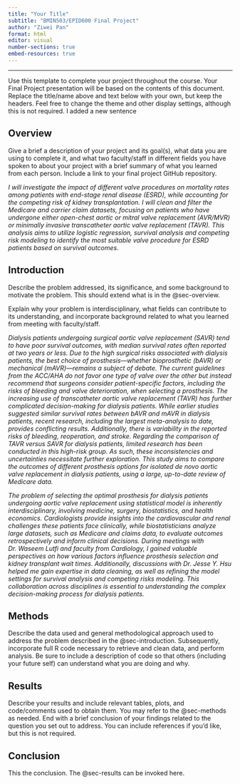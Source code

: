 ```yaml
---
title: "Your Title"
subtitle: "BMIN503/EPID600 Final Project"
author: "Ziwei Pan"
format: html
editor: visual
number-sections: true
embed-resources: true
---
```


------------------------------------------------------------------------

Use this template to complete your project throughout the course. Your Final Project presentation will be based on the contents of this document. Replace the title/name above and text below with your own, but keep the headers. Feel free to change the theme and other display settings, although this is not required. I added a new sentence

## Overview {#sec-overview}

Give a brief a description of your project and its goal(s), what data you are using to complete it, and what two faculty/staff in different fields you have spoken to about your project with a brief summary of what you learned from each person. Include a link to your final project GitHub repository.

*I will investigate the impact of different valve procedures on mortality rates among patients with end-stage renal disease (ESRD), while accounting for the competing risk of kidney transplantation. I will clean and filter the Medicare and carrier claim datasets, focusing on patients who have undergone either open-chest aortic or mitral valve replacement (AVR/MVR) or minimally invasive transcatheter aortic valve replacement (TAVR). This analysis aims to utilize logistic regression, survival analysis and competing risk modeling to identify the most suitable valve procedure for ESRD patients based on survival outcomes.*

## Introduction {#sec-introduction}

Describe the problem addressed, its significance, and some background to motivate the problem. This should extend what is in the @sec-overview.

Explain why your problem is interdisciplinary, what fields can contribute to its understanding, and incorporate background related to what you learned from meeting with faculty/staff.

*Dialysis patients undergoing surgical aortic valve replacement (SAVR) tend to have poor survival outcomes, with median survival rates often reported at two years or less. Due to the high surgical risks associated with dialysis patients, the best choice of prosthesis—whether bioprosthetic (bAVR) or mechanical (mAVR)—remains a subject of debate. The current guidelines from the ACC/AHA do not favor one type of valve over the other but instead recommend that surgeons consider patient-specific factors, including the risks of bleeding and valve deterioration, when selecting a prosthesis. The increasing use of transcatheter aortic valve replacement (TAVR) has further complicated decision-making for dialysis patients. While earlier studies suggested similar survival rates between bAVR and mAVR in dialysis patients, recent research, including the largest meta-analysis to date, provides conflicting results. Additionally, there is variability in the reported risks of bleeding, reoperation, and stroke. Regarding the comparison of TAVR versus SAVR for dialysis patients, limited research has been conducted in this high-risk group. As such, these inconsistencies and uncertainties necessitate further exploration. This study aims to compare the outcomes of different prosthesis options for isolated de novo aortic valve replacement in dialysis patients, using a large, up-to-date review of Medicare data.*

*The problem of selecting the optimal prosthesis for dialysis patients undergoing aortic valve replacement using statistical model is inherently interdisciplinary, involving medicine, surgery, biostatistics, and health economics. Cardiologists provide insights into the cardiovascular and renal challenges these patients face clinically, while biostatisticians analyze large datasets, such as Medicare and claims data, to evaluate outcomes retrospectively and inform clinical decisions. During meetings with Dr. Waseem Lutfi and faculty from Cardiology, I gained valuable perspectives on how various factors influence prosthesis selection and kidney transplant wait times. Additionally, discussions with Dr. Jesse Y. Hsu helped me gain expertise in data cleaning, as well as refining the model settings for survival analysis and competing risks modeling. This collaboration across disciplines is essential to understanding the complex decision-making process for dialysis patients.*

## Methods {#sec-methods}

Describe the data used and general methodological approach used to address the problem described in the @sec-introduction. Subsequently, incorporate full R code necessary to retrieve and clean data, and perform analysis. Be sure to include a description of code so that others (including your future self) can understand what you are doing and why.

## Results {#sec-results}

Describe your results and include relevant tables, plots, and code/comments used to obtain them. You may refer to the @sec-methods as needed. End with a brief conclusion of your findings related to the question you set out to address. You can include references if you'd like, but this is not required.

## Conclusion

This the conclusion. The @sec-results can be invoked here.
